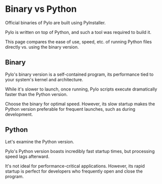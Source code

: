 # Binary vs Python
Official binaries of Pylo are built using PyInstaller.

Pylo is written on top of Python, and such a tool was required to build it.

This page compares the ease of use, speed, etc. of running Python files directly vs. using the binary version.

## Binary
Pylo's binary version is a self-contained program, its performance tied to your system's kernel and architecture.

While it's slower to launch, once running, Pylo scripts execute dramatically faster than the Python version.

Choose the binary for optimal speed. However, its slow startup makes the Python version preferable for frequent launches, such as during development.

## Python
Let's examine the Python version.

Pylo's Python version boasts incredibly fast startup times, but processing speed lags afterward.

It's not ideal for performance-critical applications. However, its rapid startup is perfect for developers who frequently open and close the program.